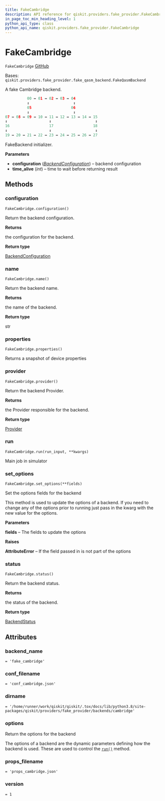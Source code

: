 ```yaml
---
title: FakeCambridge
description: API reference for qiskit.providers.fake_provider.FakeCambridge
in_page_toc_min_heading_level: 1
python_api_type: class
python_api_name: qiskit.providers.fake_provider.FakeCambridge
---
```


# FakeCambridge

<span id="qiskit.providers.fake_provider.FakeCambridge" />

`FakeCambridge` [GitHub](https://github.com/qiskit/qiskit/tree/stable/0.23/qiskit/providers/fake_provider/backends/cambridge/fake_cambridge.py "view source code")

Bases: `qiskit.providers.fake_provider.fake_qasm_backend.FakeQasmBackend`

A fake Cambridge backend.

```python
          00 ↔ 01 ↔ 02 ↔ 03 ↔ 04
          ↕                    ↕
          05                  06
          ↕                    ↕
07 ↔ 08 ↔ 09 ↔ 10 ↔ 11 ↔ 12 ↔ 13 ↔ 14 ↔ 15
↕                   ↕                    ↕
16                  17                  18
↕                   ↕                    ↕
19 ↔ 20 ↔ 21 ↔ 22 ↔ 23 ↔ 24 ↔ 25 ↔ 26 ↔ 27
```

FakeBackend initializer.

**Parameters**

*   **configuration** ([*BackendConfiguration*](qiskit.providers.models.BackendConfiguration "qiskit.providers.models.BackendConfiguration")) – backend configuration
*   **time\_alive** (*int*) – time to wait before returning result

## Methods

### configuration

<span id="qiskit.providers.fake_provider.FakeCambridge.configuration" />

`FakeCambridge.configuration()`

Return the backend configuration.

**Returns**

the configuration for the backend.

**Return type**

[BackendConfiguration](qiskit.providers.models.BackendConfiguration "qiskit.providers.models.BackendConfiguration")

### name

<span id="qiskit.providers.fake_provider.FakeCambridge.name" />

`FakeCambridge.name()`

Return the backend name.

**Returns**

the name of the backend.

**Return type**

str

### properties

<span id="qiskit.providers.fake_provider.FakeCambridge.properties" />

`FakeCambridge.properties()`

Returns a snapshot of device properties

### provider

<span id="qiskit.providers.fake_provider.FakeCambridge.provider" />

`FakeCambridge.provider()`

Return the backend Provider.

**Returns**

the Provider responsible for the backend.

**Return type**

[Provider](qiskit.providers.Provider "qiskit.providers.Provider")

### run

<span id="qiskit.providers.fake_provider.FakeCambridge.run" />

`FakeCambridge.run(run_input, **kwargs)`

Main job in simulator

### set\_options

<span id="qiskit.providers.fake_provider.FakeCambridge.set_options" />

`FakeCambridge.set_options(**fields)`

Set the options fields for the backend

This method is used to update the options of a backend. If you need to change any of the options prior to running just pass in the kwarg with the new value for the options.

**Parameters**

**fields** – The fields to update the options

**Raises**

**AttributeError** – If the field passed in is not part of the options

### status

<span id="qiskit.providers.fake_provider.FakeCambridge.status" />

`FakeCambridge.status()`

Return the backend status.

**Returns**

the status of the backend.

**Return type**

[BackendStatus](qiskit.providers.models.BackendStatus "qiskit.providers.models.BackendStatus")

## Attributes

<span id="qiskit.providers.fake_provider.FakeCambridge.backend_name" />

### backend\_name

`= 'fake_cambridge'`

<span id="qiskit.providers.fake_provider.FakeCambridge.conf_filename" />

### conf\_filename

`= 'conf_cambridge.json'`

<span id="qiskit.providers.fake_provider.FakeCambridge.dirname" />

### dirname

`= '/home/runner/work/qiskit/qiskit/.tox/docs/lib/python3.8/site-packages/qiskit/providers/fake_provider/backends/cambridge'`

<span id="qiskit.providers.fake_provider.FakeCambridge.options" />

### options

Return the options for the backend

The options of a backend are the dynamic parameters defining how the backend is used. These are used to control the [`run()`](qiskit.providers.fake_provider.FakeCambridge#run "qiskit.providers.fake_provider.FakeCambridge.run") method.

<span id="qiskit.providers.fake_provider.FakeCambridge.props_filename" />

### props\_filename

`= 'props_cambridge.json'`

<span id="qiskit.providers.fake_provider.FakeCambridge.version" />

### version

`= 1`

